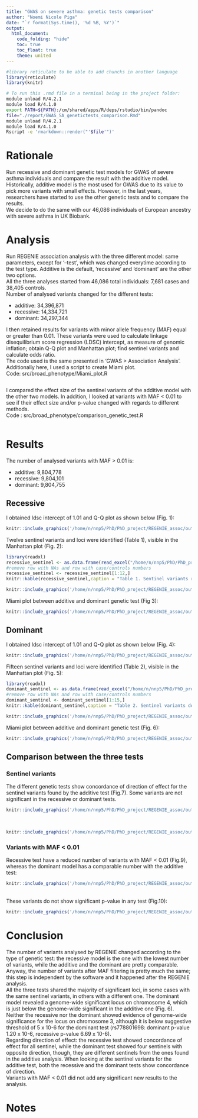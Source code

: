 ---
title: "GWAS on severe asthma: genetic tests comparison"
author: "Noemi Nicole Piga"
date: "`r format(Sys.time(), '%d %B, %Y')`"
output:
  html_document:
    code_folding: "hide"
    toc: true
    toc_float: true
    theme: united
---

```{r, setup, hide = TRUE}
#library reticulate to be able to add chuncks in another language
library(reticulate)
library(knitr)
```

```{bash, hide = TRUE, eval = FALSE}
# To run this .rmd file in a terminal being in the project folder:
module unload R/4.2.1
module load R/4.1.0
export PATH=${PATH}:/cm/shared/apps/R/deps/rstudio/bin/pandoc
file="./report/GWAS_SA_genetictests_comparison.Rmd"
module unload R/4.2.1
module load R/4.1.0
Rscript -e 'rmarkdown::render("'$file'")'
```

# Rationale
Run recessive and dominant genetic test models for GWAS of severe asthma individuals and compare the result with the additive model.
<br>
Historically, additive model is the most used for GWAS due to its value to pick more variants with small effects. However, in the last years, researchers have 
started to use the other genetic tests and to compare the results. 
<br>
We decide to do the same with our 46,086 individuals of European ancestry with severe asthma in UK Biobank.

# Analysis
Run REGENIE association analysis with the three different model: same parameters, except for '--test', which was changed everytime according to the test type.
Additive is the default, 'recessive' and 'dominant' are the other two options.
<br>
All the three analyses started from 46,086 total individuals: 7,681 cases and 38,405 controls.
<br>
Number of analysed variants changed for the different tests:

 - additive: 34,396,871
 - recessive: 14,334,721
 - dominant: 34,297,344
 
I then retained results for variants with minor allele frequency (MAF) equal or greater than 0.01. These variants were used to calculate linkage 
disequilibrium score regression (LDSC) intercept, as measure of genomic inflation; obtain Q-Q plot and Manhattan plot; find sentinel variants and calculate odds ratio. 
<br>
The code used is the same presented in 'GWAS > Association Analysis'. Additionally here, I used a script to create Miami plot.
<br>
Code: src/broad_phenotype/Miami_plot.R
```{r, code = readLines('/home/n/nnp5/PhD/PhD_project/REGENIE_assoc/src/broad_phenotype/Miami_plot.R'), eval=FALSE}
```
I compared the effect size of the sentinel variants of the additive model with the other two models. In addition, I looked at variants with MAF < 0.01 to see if their effect size and/or p-value changed with regards to different methods.
<br>
Code : src/broad_phenotype/comparison_genetic_test.R
```{r, code = readLines('/home/n/nnp5/PhD/PhD_project/REGENIE_assoc/src/broad_phenotype/comparison_genetic_test.R'), eval=FALSE}
```

# Results
The number of analysed variants with MAF > 0.01 is:

 - additive:  9,804,778
 - recessive: 9,804,101
 - dominant: 9,804,755

## Recessive
I obtained ldsc intercept of 1.01 and Q-Q plot as shown below (Fig. 1):
```{r, out.width='50%', fig.align='center', fig.cap='Fig1. Q-Q plot recessive genetic test', echo = FALSE}
knitr::include_graphics('/home/n/nnp5/PhD/PhD_project/REGENIE_assoc/output/Q-Q_plot_GWAS_maf001_broad_pheno_1_5_ratio_recessive.png')
```

Twelve sentinel variants and loci were identified (Table 1), visible in the Manhattan plot (Fig. 2):
```{r, echo=FALSE, eval=TRUE}
library(readxl)
recessive_sentinel <- as.data.frame(read_excel("/home/n/nnp5/PhD/PhD_project/REGENIE_assoc/src/report/Sentinel_variants_different_pheno.xlsx", sheet = "Broad_pheno_recessive"))
#remove row with NAs and row with case/controls numbers
recessive_sentinel <- recessive_sentinel[1:12,]
knitr::kable(recessive_sentinel,caption = "Table 1. Sentinel variants recessive test")
```

```{r, out.width='120%', out.height='200%', fig.align='center', fig.cap='Fig2. Manhattan plot recessive genetic test', echo = FALSE}
knitr::include_graphics('/home/n/nnp5/PhD/PhD_project/REGENIE_assoc/output/Manhattan_plot_GWAS_maf001_broad_pheno_1_5_ratio_recessive.png')
```

Miami plot between additive and dominant genetic test (Fig 3):
```{r, out.width='100%', fig.align='center', fig.cap='Fig3. Manhattan plot recessive genetic test', echo = FALSE}
knitr::include_graphics('/home/n/nnp5/PhD/PhD_project/REGENIE_assoc/output/Miami_plot_Eur_UKBB_broad_pheno_VS_broad_pheno_recessive.png')
```


## Dominant
I obtained ldsc intercept of 1.01 and Q-Q plot as shown below (Fig. 4):
```{r, out.width='50%', fig.align='center', fig.cap='Fig4. Q-Q plot dominant genetic test', echo = FALSE}
knitr::include_graphics('/home/n/nnp5/PhD/PhD_project/REGENIE_assoc/output/Q-Q_plot_GWAS_maf001_broad_pheno_1_5_ratio_dominant.png')
```

Fifteen sentinel variants and loci were identified (Table 2), visible in the Manhattan plot (Fig. 5):
```{r, echo=FALSE, eval=TRUE}
library(readxl)
dominant_sentinel <- as.data.frame(read_excel("/home/n/nnp5/PhD/PhD_project/REGENIE_assoc/src/report/Sentinel_variants_different_pheno.xlsx", sheet = "Broad_pheno_dominant"))
#remove row with NAs and row with case/controls numbers
dominant_sentinel <- dominant_sentinel[1:15,]
knitr::kable(dominant_sentinel,caption = "Table 2. Sentinel variants dominant test")
```

```{r, out.width='120%', out.height='200%', fig.align='center', fig.cap='Fig5. Manhattan plot dominant genetic test', echo = FALSE}
knitr::include_graphics('/home/n/nnp5/PhD/PhD_project/REGENIE_assoc/output/Manhattan_plot_GWAS_maf001_broad_pheno_1_5_ratio_dominant.png')
```

Miami plot between additive and dominant genetic test (Fig. 6):
```{r, out.width='100%', fig.align='center', fig.cap='Fig6. Manhattan plot dominant genetic test', echo = FALSE}
knitr::include_graphics('/home/n/nnp5/PhD/PhD_project/REGENIE_assoc/output/Miami_plot_Eur_UKBB_broad_pheno_VS_broad_pheno_dominant.png')
```

## Comparison between the three tests

### Sentinel variants
The different genetic tests show concordance of direction of effect for the sentinel variants found by the additive test (Fig.7). Some variants are not significant in the recessive or dominant tests.
```{r, out.width='100%', fig.align='center', fig.cap='Fig7. Box plot effect size sentinel variants among different genetic tests', echo = FALSE}
knitr::include_graphics('/home/n/nnp5/PhD/PhD_project/REGENIE_assoc/output/OR_sentinel_genetic_test_boxplot.png')
```
<br>
```{r, out.width='100%', fig.align='center', fig.cap='Fig8. P-value of sentinel variants among different genetic tests', echo = FALSE}
knitr::include_graphics('/home/n/nnp5/PhD/PhD_project/REGENIE_assoc/output/pval_sentinel_genetic_test_plot.png')
```

### Variants with MAF < 0.01
Recessive test have a reduced number of variants with MAF < 0.01 (Fig.9), whereas the dominant model has a comparable number with the additive test:
```{r, out.width='100%', fig.align='center', fig.cap='Fig8. Histogram plot of variants with MAF < 0.01 among different genetic tests', echo = FALSE}
knitr::include_graphics('/home/n/nnp5/PhD/PhD_project/REGENIE_assoc/output/MAF_genetic_test_boxplot.png')
```
<br>
These variants do not show significant p-value in any test (Fig.10):
```{r, out.width='100%', fig.align='center', fig.cap='Fig9. Histogram plot of p-value (-log10(p-value)) for variants with MAF < 0.01 among different genetic tests', echo = FALSE}
knitr::include_graphics('/home/n/nnp5/PhD/PhD_project/REGENIE_assoc/output/pval_genetic_test_boxplot.png')
```

# Conclusion
The number of variants analysed by REGENIE changed according to the type of genetic test: the recessive model is the one with the lowest number of variants, while the additive and the dominant are pretty comparable. Anyway, the number of variants after MAF filtering is pretty much the same; this step is independent by the software and it happened after the REGENIE analysis.
<br>
All the three tests shared the majority of significant loci, in some cases with the same sentinel variants, in others with a different one. The dominant model revealed a genome-wide significant locus on chromosome 4, which is just below the genome-wide significant in the additive one (Fig. 6).
<br>
Neither the recessive nor the dominant showed evidence of genome-wide significance for the locus on chromosome 3, although it is below suggestive threshold of 5 x 10-6 for the dominant test (rs778801698: dominant p-value 1.20 x 10-6, recessive p-value 6.69 x 10-6).
<br>
Regarding direction of effect: the recessive test showed concordance of effect for all sentinel, while the dominant test showed four sentinels with opposite direction, though, they are different sentinels from the ones found in the additive analysis. When looking at the sentinel variants for the additive test, both the recessive and the dominant tests show concordance of direction.
<br>
Variants with MAF < 0.01 did not add any significant new results to the analysis.

# Notes
